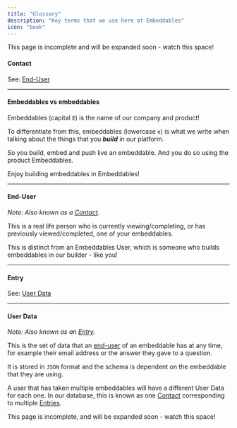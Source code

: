 ```yaml
---
title: "Glossary"
description: "Key terms that we use here at Embeddables"
icon: "book"
---
```


<Note>
  This page is incomplete and will be expanded soon - watch this space!
</Note>

#### Contact

See: [End-User](#end-user)

---

#### Embeddables vs embeddables

Embeddables (capital `E`) is the name of our company and product!

To differentiate from this, embeddables (lowercase `e`) is what we
write when talking about the things that you **_build_** in our platform.

So you build, embed and push live an embeddable. And you do so using the product Embeddables.

Enjoy building embeddables in Embeddables!

---

#### End-User

_Note: Also known as a [Contact](#contact)._

This is a real life person who is currently viewing/completing, or has previously viewed/completed, one of your embeddables.

This is distinct from an Embeddables User, which is someone who builds embeddables in our builder - like you!

---

#### Entry

See: [User Data](#user-data)

---

#### User Data

_Note: Also known as an [Entry](#entry)._

This is the set of data that an [end-user](#end-user) of an embeddable has at any time, for example their email address or the answer they gave to a question.

It is stored in `JSON` format and the schema is dependent on the embeddable that they are using.

A user that has taken multiple embeddables will have a different User Data for each one. In our database, this is known as one [Contact](#contact) corresponding to multiple [Entries](#entry).

<Note>
  This page is incomplete, and will be expanded soon - watch this space!
</Note>
